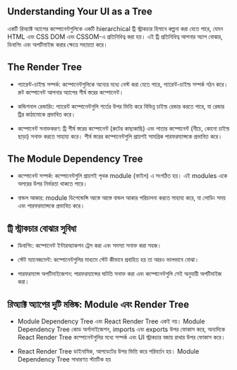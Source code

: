 ## Understanding Your UI as a Tree

একটি রিঅ্যাক্ট অ্যাপের কম্পোনেন্টগুলিকে একটি hierarchical ট্রি স্ট্রাকচার হিসাবে কল্পনা করা যেতে পারে, যেমন HTML এবং CSS DOM এবং CSSOM-এ প্রতিনিধিত্ব করা হয়। এই ট্রি প্রতিনিধিত্ব আপনার অ্যাপ বোঝার, ডিবাগিং এবং অপটিমাইজ করার ক্ষেত্রে সহায়তা করে।

## The Render Tree

- প্যারেন্ট-চাইল্ড সম্পর্ক: কম্পোনেন্টগুলিকে অন্যের মধ্যে নেস্ট করা যেতে পারে, প্যারেন্ট-চাইল্ড সম্পর্ক গঠন করে। রুট কম্পোনেন্ট আপনার অ্যাপের শীর্ষ স্তরের কম্পোনেন্ট।

- কন্ডিশনাল রেন্ডারিং: প্যারেন্ট কম্পোনেন্টগুলি শর্তের উপর ভিত্তি করে বিভিন্ন চাইল্ড রেন্ডার করতে পারে, যা রেন্ডার ট্রির কাঠামোকে প্রভাবিত করে।

- কম্পোনেন্ট সনাক্তকরণ: ট্রি শীর্ষ স্তরের কম্পোনেন্ট (রুটের কাছাকাছি) এবং পাতার কম্পোনেন্ট (নীচে, কোনো চাইল্ড ছাড়া) সনাক্ত করতে সাহায্য করে। শীর্ষ স্তরের কম্পোনেন্টগুলি প্রায়শই সামগ্রিক পারফরম্যান্সকে প্রভাবিত করে।

## The Module Dependency Tree

- কম্পোনেন্ট সম্পর্ক: কম্পোনেন্টগুলি প্রায়শই পৃথক module (ফাইল) এ সংগঠিত হয়। এই modules একে অপরের উপর নির্ভরতা থাকতে পারে।

- বান্ডল আকার: module ডিপেন্ডেন্সি আস্তে আস্তে বান্ডল আকার পরিচালনা করতে সাহায্য করে, যা লোডিং সময় এবং পারফরম্যান্সকে প্রভাবিত করে।

## ট্রি স্ট্রাকচার বোঝার সুবিধা

- ডিবাগিং: কম্পোনেন্ট ইন্টারঅ্যাকশন ট্রেস করা এবং সমস্যা সনাক্ত করা সহজ।

- স্টেট ম্যানেজমেন্ট: কম্পোনেন্টগুলির মাধ্যমে স্টেট কীভাবে প্রবাহিত হয় তা আরও ভালভাবে বোঝা।

- পারফরম্যান্স অপটিমাইজেশন: পারফরম্যান্সের ঘাটতি সনাক্ত করা এবং কম্পোনেন্টগুলি সেই অনুযায়ী অপটিমাইজ করা।

## রিঅ্যাক্ট অ্যাপের দুটি মস্তিষ্ক: Module এবং Render Tree

- Module Dependency Tree এবং React Render Tree একই নয়। Module Dependency Tree কোড অর্গানাইজেশন, imports এবং exports উপর ফোকাস করে, অন্যদিকে React Render Tree কম্পোনেন্টগুলির মধ্যে সম্পর্ক এবং UI স্ট্রাকচার বজায় রাখার উপর ফোকাস করে।

- React Render Tree ডাইনামিক, আপডেটের উপর ভিত্তি করে পরিবর্তন হয়। Module Dependency Tree সাধারণত স্ট্যাটিক হয়
